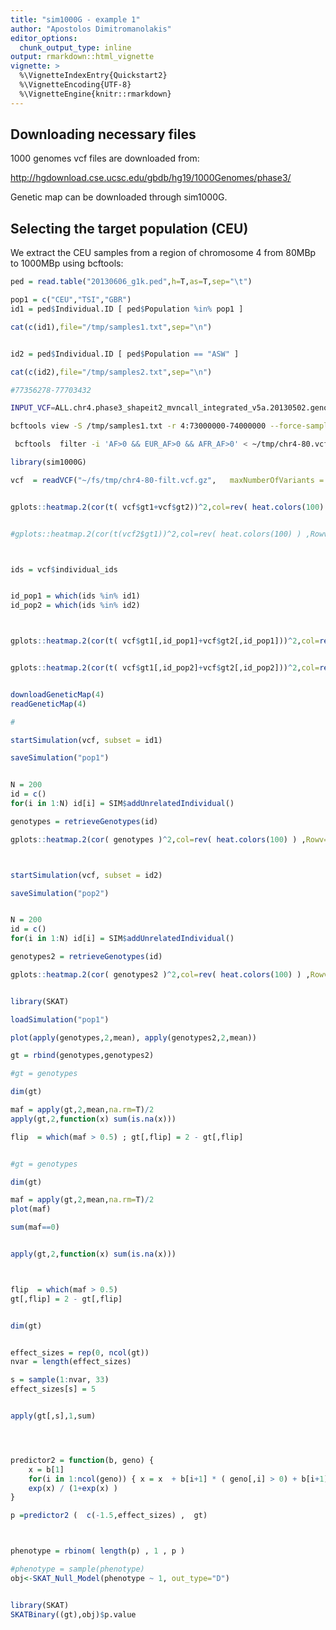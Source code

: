 ```yaml
---
title: "sim1000G - example 1"
author: "Apostolos Dimitromanolakis"
editor_options: 
  chunk_output_type: inline
output: rmarkdown::html_vignette
vignette: >
  %\VignetteIndexEntry{Quickstart2}
  %\VignetteEncoding{UTF-8}
  %\VignetteEngine{knitr::rmarkdown}
---
```




## Downloading necessary files


1000 genomes vcf files are downloaded from:

[http://hgdownload.cse.ucsc.edu/gbdb/hg19/1000Genomes/phase3/](http://hgdownload.cse.ucsc.edu/gbdb/hg19/1000Genomes/phase3/)


Genetic map can be downloaded through sim1000G.


## Selecting the target population (CEU)

We extract the CEU samples from a region of chromosome 4 from 80MBp to 1000MBp using bcftools:


```R


ped = read.table("20130606_g1k.ped",h=T,as=T,sep="\t")

pop1 = c("CEU","TSI","GBR")
id1 = ped$Individual.ID [ ped$Population %in% pop1 ]

cat(c(id1),file="/tmp/samples1.txt",sep="\n")


id2 = ped$Individual.ID [ ped$Population == "ASW" ]

cat(c(id2),file="/tmp/samples2.txt",sep="\n")


```







```sh

#77356278-77703432

INPUT_VCF=ALL.chr4.phase3_shapeit2_mvncall_integrated_v5a.20130502.genotypes.vcf.gz

bcftools view -S /tmp/samples1.txt -r 4:73000000-74000000 --force-samples $INPUT_VCF > ~/tmp/chr4-80.vcf

 bcftools  filter -i 'AF>0 && EUR_AF>0 && AFR_AF>0' < ~/tmp/chr4-80.vcf | gzip > ~/tmp/chr4-80-filt.vcf.gz


```
 

```R
library(sim1000G)

vcf  = readVCF("~/fs/tmp/chr4-80-filt.vcf.gz",   maxNumberOfVariants = 200 , min_maf = 1e-6, max_maf = 0.32)


gplots::heatmap.2(cor(t( vcf$gt1+vcf$gt2))^2,col=rev( heat.colors(100) ) ,Rowv=F,Colv=F,trace="none",breaks=seq(0,1,l=101))


#gplots::heatmap.2(cor(t(vcf2$gt1))^2,col=rev( heat.colors(100) ) ,Rowv=F,Colv=F,trace="none")



ids = vcf$individual_ids


id_pop1 = which(ids %in% id1)
id_pop2 = which(ids %in% id2)



gplots::heatmap.2(cor(t( vcf$gt1[,id_pop1]+vcf$gt2[,id_pop1]))^2,col=rev( heat.colors(100) ) ,Rowv=F,Colv=F,trace="none",breaks=seq(0,1,l=101))


gplots::heatmap.2(cor(t( vcf$gt1[,id_pop2]+vcf$gt2[,id_pop2]))^2,col=rev( heat.colors(100) ) ,Rowv=F,Colv=F,trace="none",breaks=seq(0,1,l=101))


downloadGeneticMap(4)
readGeneticMap(4)
```


```R
#

startSimulation(vcf, subset = id1)

saveSimulation("pop1")


N = 200
id = c()
for(i in 1:N) id[i] = SIM$addUnrelatedIndividual()

genotypes = retrieveGenotypes(id)

gplots::heatmap.2(cor( genotypes )^2,col=rev( heat.colors(100) ) ,Rowv=F,Colv=F,trace="none",breaks=seq(0,1,l=101))



startSimulation(vcf, subset = id2)

saveSimulation("pop2")


N = 200
id = c()
for(i in 1:N) id[i] = SIM$addUnrelatedIndividual()

genotypes2 = retrieveGenotypes(id)

gplots::heatmap.2(cor( genotypes2 )^2,col=rev( heat.colors(100) ) ,Rowv=F,Colv=F,trace="none",breaks=seq(0,1,l=101))



```


```r
library(SKAT)

loadSimulation("pop1")

plot(apply(genotypes,2,mean), apply(genotypes2,2,mean))

gt = rbind(genotypes,genotypes2)

#gt = genotypes

dim(gt)

maf = apply(gt,2,mean,na.rm=T)/2
apply(gt,2,function(x) sum(is.na(x)))

flip  = which(maf > 0.5) ; gt[,flip] = 2 - gt[,flip]


#gt = genotypes

dim(gt)

maf = apply(gt,2,mean,na.rm=T)/2
plot(maf)

sum(maf==0)


apply(gt,2,function(x) sum(is.na(x)))



flip  = which(maf > 0.5)
gt[,flip] = 2 - gt[,flip]


dim(gt)


effect_sizes = rep(0, ncol(gt))
nvar = length(effect_sizes)

s = sample(1:nvar, 33)
effect_sizes[s] = 5


apply(gt[,s],1,sum)




predictor2 = function(b, geno) {
    x = b[1] 
    for(i in 1:ncol(geno)) { x = x  + b[i+1] * ( geno[,i] > 0) + b[i+1] * ( geno[,i] > 1)   }
    exp(x) / (1+exp(x) )
}

p =predictor2 (  c(-1.5,effect_sizes) ,  gt)



phenotype = rbinom( length(p) , 1 , p ) 

#phenotype = sample(phenotype)
obj<-SKAT_Null_Model(phenotype ~ 1, out_type="D")


library(SKAT)
SKATBinary((gt),obj)$p.value


```
